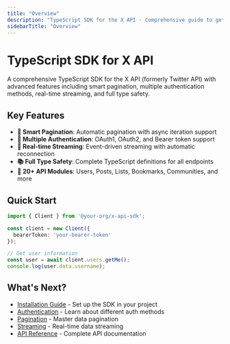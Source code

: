```yaml
---
title: "Overview"
description: "TypeScript SDK for the X API - Comprehensive guide to getting started"
sidebarTitle: "Overview"
---
```


# TypeScript SDK for X API

A comprehensive TypeScript SDK for the X API (formerly Twitter API) with advanced features including smart pagination, multiple authentication methods, real-time streaming, and full type safety.

## Key Features

- **🔄 Smart Pagination**: Automatic pagination with async iteration support
- **🔐 Multiple Authentication**: OAuth1, OAuth2, and Bearer token support  
- **📡 Real-time Streaming**: Event-driven streaming with automatic reconnection
- **📚 Full Type Safety**: Complete TypeScript definitions for all endpoints
- **🎯 20+ API Modules**: Users, Posts, Lists, Bookmarks, Communities, and more

## Quick Start

```typescript
import { Client } from '@your-org/x-api-sdk';

const client = new Client({
  bearerToken: 'your-bearer-token'
});

// Get user information
const user = await client.users.getMe();
console.log(user.data.username);
```

## What's Next?

- [Installation Guide](/xdks/typescript/install) - Set up the SDK in your project
- [Authentication](/xdks/typescript/authentication) - Learn about different auth methods
- [Pagination](/xdks/typescript/pagination) - Master data pagination
- [Streaming](/xdks/typescript/streaming) - Real-time data streaming
- [API Reference](/xdks/typescript/reference/Client) - Complete API documentation
